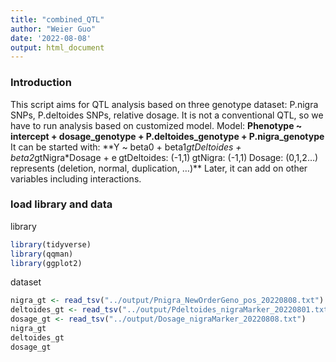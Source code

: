 ```yaml
---
title: "combined_QTL"
author: "Weier Guo"
date: '2022-08-08'
output: html_document
---
```


### Introduction ###
This script aims for QTL analysis based on three genotype dataset: P.nigra SNPs, P.deltoides SNPs, relative dosage.
It is not a conventional QTL, so we have to run analysis based on customized model. 
Model:
**Phenotype ~ intercept + dosage_genotype + P.deltoides_genotype + P.nigra_genotype**
It can be started with: 
**Y ~ beta0 + beta1*gtDeltoides + beta2*gtNigra*Dosage + e**
**gtDeltoides: (-1,1)**
**gtNigra: (-1,1)**
**Dosage: (0,1,2...) represents (deletion, normal, duplication, ...)**
Later, it can add on other variables including interactions.

### load library and data ###
library
```r
library(tidyverse)
library(qqman)
library(ggplot2)
```

dataset
```r
nigra_gt <- read_tsv("../output/Pnigra_NewOrderGeno_pos_20220808.txt")
deltoides_gt <- read_tsv("../output/Pdeltoides_nigraMarker_20220801.txt")
dosage_gt <- read_tsv("../output/Dosage_nigraMarker_20220808.txt")
nigra_gt
deltoides_gt
dosage_gt
```





